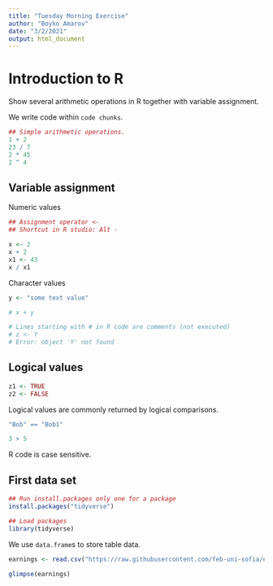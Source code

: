 ```yaml
---
title: "Tuesday Morning Exercise"
author: "Boyko Amarov"
date: "3/2/2021"
output: html_document
---
```


# Introduction to R

Show several arithmetic operations in R together with variable assignment.

We write code within `code chunks`.

```r
## Simple arithmetic operations.
1 + 2
23 / 7
2 * 45
2 ^ 4
```
## Variable assignment

Numeric values
```r
## Assignment operator <-
## Shortcut in R studio: Alt -

x <- 2
x + 2
x1 <- 43
x / x1
```
Character values

```r
y <- "some text value"
```

```r
# x + y
```
```r
# Lines starting with # in R code are comments (not executed)
# z <- Y
# Error: object 'Y' not found
```

## Logical values

```r
z1 <- TRUE
z2 <- FALSE
```

Logical values are commonly returned by logical comparisons.
```r
"Bob" == "Bob1"
```

```r
3 > 5
```

R code is case sensitive.

## First data set

```r
## Run install.packages only one for a package
install.packages("tidyverse")
```

```r
## Load packages
library(tidyverse)
```

We use `data.frame`s to store table data.

```r
earnings <- read.csv("https://raw.githubusercontent.com/feb-uni-sofia/econometrics2021/main/data/earnings.csv")
```

```r
glimpse(earnings)
```
